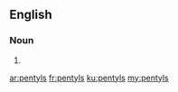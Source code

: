 ==English==

===Noun===
{{head|en|plural}}

# {{plural of|pentyl|lang=en|nocat=1}}

[[ar:pentyls]]
[[fr:pentyls]]
[[ku:pentyls]]
[[my:pentyls]]